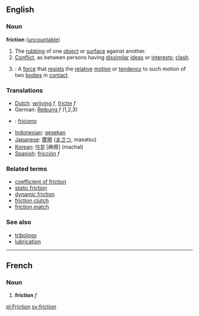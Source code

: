 ==English==

===Noun===
'''friction'''  ([[uncountable]])
# The [[rubbing]] of one [[object]] or [[surface]] against another.
# [[Conflict]], as between persons having [[dissimilar]] [[ideas]] or [[interests]]; [[clash]].
# {{cattag|Physics}}: A [[force]] that [[resist]]s the [[relative]] [[motion]] or [[tendency]] to such motion of two [[bodies]] in [[contact]].

===Translations===

*[[Dutch]]: [[wrijving]] ''f'', [[frictie]] ''f''
*German: [[Reibung]] ''f'' (1,2,3)
* {{io}} : [[friciono]]
*[[Indonesian]]: [[gesek|gesekan]]
*[[Japanese]]: [[摩擦]] ([[まさつ]], masatsu)
*[[Korean]]: [[마찰]] [麻擦] (machal)
*[[Spanish]]: [[fricción]] ''f''

===Related terms===
*[[coefficient of friction]]
*[[static friction]]
*[[dynamic friction]]
*[[friction clutch]]
*[[friction match]]
===See also===
*[[tribology]]
*[[lubrication]]
----

==French==
===Noun===
# '''friction''' ''f''

[[pl:Friction]]
[[sv:friction]]